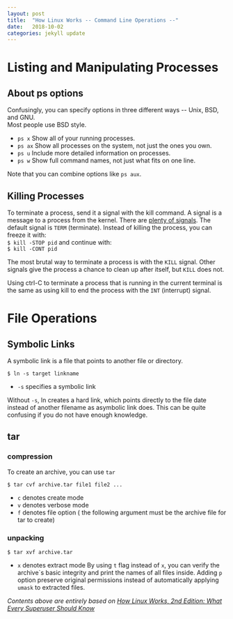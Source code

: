 ```yaml
---
layout: post
title:  "How Linux Works -- Command Line Operations --"
date:   2018-10-02
categories: jekyll update
---
```

# Listing and Manipulating Processes
## About ps options
Confusingly, you can specify options in three different ways -- Unix, BSD, and GNU.  
Most people use BSD style.
- `ps x` Show all of your running processes.
- `ps ax` Show all processes on the system, not just the ones you own.
- `ps u` Include more detailed information on processes.
- `ps w` Show full command names, not just what fits on one line.


Note that you can combine options like `ps aux`.


## Killing Processes
To terminate a process, send it a signal with the kill command. A signal is a
message to a process from the kernel.
There are [plenty of signals][kill_signals].
The default signal is `TERM` (terminate).
Instead of killing the process, you can freeze it with:  
`$ kill -STOP pid`
and continue with:  
`$ kill -CONT pid`

The most brutal way to terminate a process is with the `KILL` signal.
Other signals give the process a chance to clean up after itself, but `KILL`
does not.

Using ctrl-C to terminate a process that is running in the current terminal is the
same as using kill to end the process with the `INT` (interrupt) signal.

# File Operations
## Symbolic Links
A symbolic link is a file that points to another file or directory.

`$ ln -s target linkname`
- `-s` specifies a symbolic link

Without `-s`, ln creates a hard link, which points directly to the file date instead of another filename as asymbolic link does.
This can be quite confusing if you do not have enough knowledge.

## tar
### compression
To create an archive, you can use `tar`

`$ tar cvf archive.tar file1 file2 ...`
- `c` denotes create mode
- `v` denotes verbose mode
- `f` denotes file option ( the following argument must be the archive file for tar to create)

### unpacking
`$ tar xvf archive.tar`  

- `x` denotes extract mode
By using `t` flag instead of `x`, you can verify the archive\`s basic integrity and print the names of all files inside.
Adding `p` option preserve original permissions instead of automatically applying `umask` to extracted files.


*Contents above are entirely based on [How Linux Works, 2nd Edition: What Every Superuser Should Know][how_linux_works]*

[how_linux_works]: http://a.co/d/fxxaVt5
[kill_signals]: https://www.linux.org/threads/kill-signals-and-commands-revised.11625/
